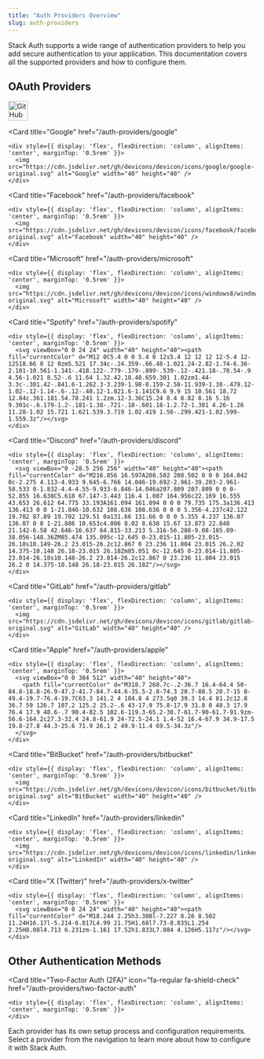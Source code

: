 ```yaml
---
title: "Auth Providers Overview"
slug: auth-providers
---
```


Stack Auth supports a wide range of authentication providers to help you add secure authentication to your application. This documentation covers all the supported providers and how to configure them.

## OAuth Providers

<CardGroup cols={3}>
  <Card 
    title="GitHub"
    href="/auth-providers/github"
  >
    <div style={{ display: 'flex', flexDirection: 'column', alignItems: 'center', marginTop: '0.5rem' }}>
      <img src="https://cdn.jsdelivr.net/gh/devicons/devicon/icons/github/github-original.svg" alt="GitHub" width="40" height="40" />
    </div>
  </Card>
  
  <Card 
    title="Google"
    href="/auth-providers/google"
  >
    <div style={{ display: 'flex', flexDirection: 'column', alignItems: 'center', marginTop: '0.5rem' }}>
      <img src="https://cdn.jsdelivr.net/gh/devicons/devicon/icons/google/google-original.svg" alt="Google" width="40" height="40" />
    </div>
  </Card>
  
  <Card 
    title="Facebook"
    href="/auth-providers/facebook"
  >
    <div style={{ display: 'flex', flexDirection: 'column', alignItems: 'center', marginTop: '0.5rem' }}>
      <img src="https://cdn.jsdelivr.net/gh/devicons/devicon/icons/facebook/facebook-original.svg" alt="Facebook" width="40" height="40" />
    </div>
  </Card>
  
  <Card 
    title="Microsoft"
    href="/auth-providers/microsoft"
  >
    <div style={{ display: 'flex', flexDirection: 'column', alignItems: 'center', marginTop: '0.5rem' }}>
      <img src="https://cdn.jsdelivr.net/gh/devicons/devicon/icons/windows8/windows8-original.svg" alt="Microsoft" width="40" height="40" />
    </div>
  </Card>
  
  <Card 
    title="Spotify"
    href="/auth-providers/spotify"
  >
    <div style={{ display: 'flex', flexDirection: 'column', alignItems: 'center', marginTop: '0.5rem' }}>
      <svg viewBox="0 0 24 24" width="40" height="40"><path fill="currentColor" d="M12 0C5.4 0 0 5.4 0 12s5.4 12 12 12 12-5.4 12-12S18.66 0 12 0zm5.521 17.34c-.24.359-.66.48-1.021.24-2.82-1.74-6.36-2.101-10.561-1.141-.418.122-.779-.179-.899-.539-.12-.421.18-.78.54-.9 4.56-1.021 8.52-.6 11.64 1.32.42.18.48.659.301 1.02zm1.44-3.3c-.301.42-.841.6-1.262.3-3.239-1.98-8.159-2.58-11.939-1.38-.479.12-1.02-.12-1.14-.6-.12-.48.12-1.021.6-1.141C9.6 9.9 15 10.561 18.72 12.84c.361.181.54.78.241 1.2zm.12-3.36C15.24 8.4 8.82 8.16 5.16 9.301c-.6.179-1.2-.181-1.38-.721-.18-.601.18-1.2.72-1.381 4.26-1.26 11.28-1.02 15.721 1.621.539.3.719 1.02.419 1.56-.299.421-1.02.599-1.559.3z"/></svg>
    </div>
  </Card>
  
  <Card 
    title="Discord"
    href="/auth-providers/discord"
  >
    <div style={{ display: 'flex', flexDirection: 'column', alignItems: 'center', marginTop: '0.5rem' }}>
      <svg viewBox="0 -28.5 256 256" width="40" height="40"><path fill="currentColor" d="M216.856 16.597A208.502 208.502 0 0 0 164.042 0c-2.275 4.113-4.933 9.645-6.766 14.046-19.692-2.961-39.203-2.961-58.533 0-1.832-4.4-4.55-9.933-6.846-14.046a207.809 207.809 0 0 0-52.855 16.638C5.618 67.147-3.443 116.4 1.087 164.956c22.169 16.555 43.653 26.612 64.775 33.193A161.094 161.094 0 0 0 79.735 175.3a136.413 136.413 0 0 1-21.846-10.632 108.636 108.636 0 0 0 5.356-4.237c42.122 19.702 87.89 19.702 129.51 0a131.66 131.66 0 0 0 5.355 4.237 136.07 136.07 0 0 1-21.886 10.653c4.006 8.02 8.638 15.67 13.873 22.848 21.142-6.58 42.646-16.637 64.815-33.213 5.316-56.288-9.08-105.09-38.056-148.36ZM85.474 135.095c-12.645 0-23.015-11.805-23.015-26.18s10.149-26.2 23.015-26.2c12.867 0 23.236 11.804 23.015 26.2.02 14.375-10.148 26.18-23.015 26.18Zm85.051 0c-12.645 0-23.014-11.805-23.014-26.18s10.148-26.2 23.014-26.2c12.867 0 23.236 11.804 23.015 26.2 0 14.375-10.148 26.18-23.015 26.18Z"/></svg>
    </div>
  </Card>
  
  <Card 
    title="GitLab"
    href="/auth-providers/gitlab"
  >
    <div style={{ display: 'flex', flexDirection: 'column', alignItems: 'center', marginTop: '0.5rem' }}>
      <img src="https://cdn.jsdelivr.net/gh/devicons/devicon/icons/gitlab/gitlab-original.svg" alt="GitLab" width="40" height="40" />
    </div>
  </Card>
  
  <Card 
    title="Apple"
    href="/auth-providers/apple"
  >
    <div style={{ display: 'flex', flexDirection: 'column', alignItems: 'center', marginTop: '0.5rem' }}>
      <svg viewBox="0 0 384 512" width="40" height="40">
        <path fill="currentColor" d="M318.7 268.7c-.2-36.7 16.4-64.4 50-84.8-18.8-26.9-47.2-41.7-84.7-44.6-35.5-2.8-74.3 20.7-88.5 20.7-15 0-49.4-19.7-76.4-19.7C63.3 141.2 4 184.8 4 273.5q0 39.3 14.4 81.2c12.8 36.7 59 126.7 107.2 125.2 25.2-.6 43-17.9 75.8-17.9 31.8 0 48.3 17.9 76.4 17.9 48.6-.7 90.4-82.5 102.6-119.3-65.2-30.7-61.7-90-61.7-91.9zm-56.6-164.2c27.3-32.4 24.8-61.9 24-72.5-24.1 1.4-52 16.4-67.9 34.9-17.5 19.8-27.8 44.3-25.6 71.9 26.1 2 49.9-11.4 69.5-34.3z"/>
      </svg>
    </div>
  </Card>
  
  <Card 
    title="BitBucket"
    href="/auth-providers/bitbucket"
  >
    <div style={{ display: 'flex', flexDirection: 'column', alignItems: 'center', marginTop: '0.5rem' }}>
      <img src="https://cdn.jsdelivr.net/gh/devicons/devicon/icons/bitbucket/bitbucket-original.svg" alt="BitBucket" width="40" height="40" />
    </div>
  </Card>
  
  <Card 
    title="LinkedIn"
    href="/auth-providers/linkedin"
  >
    <div style={{ display: 'flex', flexDirection: 'column', alignItems: 'center', marginTop: '0.5rem' }}>
      <img src="https://cdn.jsdelivr.net/gh/devicons/devicon/icons/linkedin/linkedin-original.svg" alt="LinkedIn" width="40" height="40" />
    </div>
  </Card>
  
  <Card 
    title="X (Twitter)"
    href="/auth-providers/x-twitter"
  >
    <div style={{ display: 'flex', flexDirection: 'column', alignItems: 'center', marginTop: '0.5rem' }}>
      <svg viewBox="0 0 24 24" width="40" height="40"><path fill="currentColor" d="M18.244 2.25h3.308l-7.227 8.26 8.502 11.24H16.17l-5.214-6.817L4.99 21.75H1.68l7.73-8.835L1.254 2.25H8.08l4.713 6.231zm-1.161 17.52h1.833L7.084 4.126H5.117z"/></svg>
    </div>
  </Card>
</CardGroup>

## Other Authentication Methods

<CardGroup cols={2}>
  <Card 
    title="Passkey"
    icon="fa-regular fa-key"
    href="/auth-providers/passkey"
  >
    <div style={{ display: 'flex', flexDirection: 'column', alignItems: 'center', marginTop: '0.5rem' }}>
    </div>
  </Card>
  
  <Card 
    title="Two-Factor Auth (2FA)"
    icon="fa-regular fa-shield-check"
    href="/auth-providers/two-factor-auth"
  >
    <div style={{ display: 'flex', flexDirection: 'column', alignItems: 'center', marginTop: '0.5rem' }}>
    </div>
  </Card>
</CardGroup>

Each provider has its own setup process and configuration requirements. Select a provider from the navigation to learn more about how to configure it with Stack Auth.
